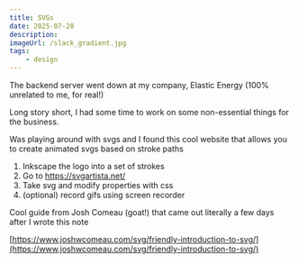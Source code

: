 ```yaml
---
title: SVGs
date: 2025-07-20
description:
imageUrl: /slack_gradient.jpg
tags:
    - design
---
```


The backend server went down at my company, Elastic Energy (100% unrelated to me, for real!)

Long story short, I had some time to work on some non-essential things for the business.

Was playing around with svgs and I found this cool website that allows you to create animated svgs based on stroke paths

1. Inkscape the logo into a set of strokes
2. Go to https://svgartista.net/
3. Take svg and modify properties with css
4. (optional) record gifs using screen recorder

Cool guide from Josh Comeau (goat!) that came out literally a few days after I wrote this note

[https://www.joshwcomeau.com/svg/friendly-introduction-to-svg/](https://www.joshwcomeau.com/svg/friendly-introduction-to-svg/)
